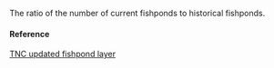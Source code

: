 The ratio of the number of current fishponds to historical fishponds.

#### Reference

[TNC updated fishpond layer](NA)